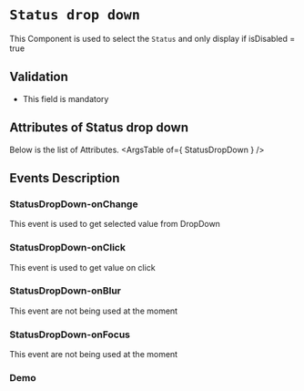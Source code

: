 <!-- Custom-MDX-Documentation.mdx -->

# `Status drop down`

This Component is used to select the `Status` and only display if isDisabled = true

## Validation 
- This field is mandatory

## Attributes of Status drop down
Below is the list of Attributes.
<ArgsTable of={ StatusDropDown } /> 

## Events Description

### StatusDropDown-onChange

This event is used to get selected value from DropDown

### StatusDropDown-onClick

This event is used to get value on click

### StatusDropDown-onBlur

This event are not being used at the moment

### StatusDropDown-onFocus

This event are not being used at the moment

### Demo

<Canvas>
<Story id="statusdropdown--primary" />
</Canvas>

 